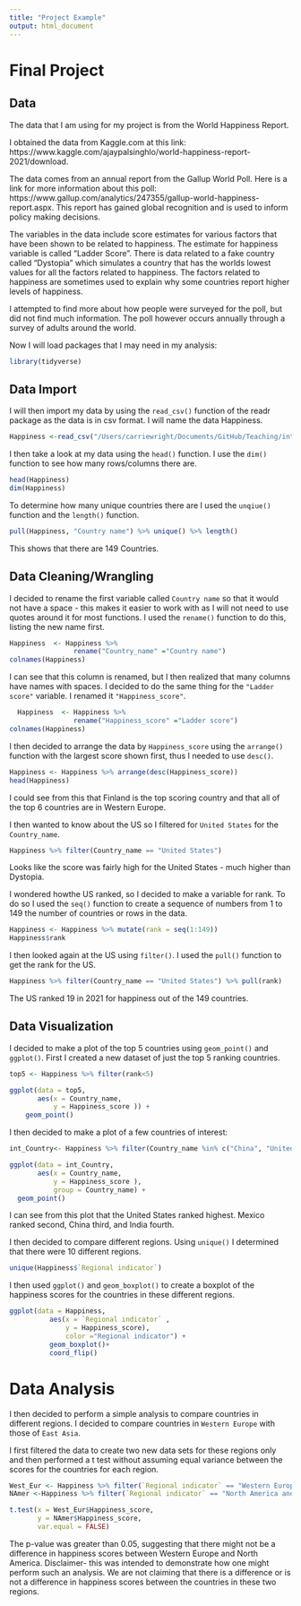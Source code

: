 ```yaml
---
title: "Project Example"
output: html_document
---
```


# Final Project

## Data

The data that I am using for my project is from the World Happiness Report.

I obtained the data from Kaggle.com at this link: https://www.kaggle.com/ajaypalsinghlo/world-happiness-report-2021/download.


The data comes from an annual report from the Gallup World Poll. Here is a link for more information about this poll: https://www.gallup.com/analytics/247355/gallup-world-happiness-report.aspx. This report has gained global recognition and is used to inform policy making decisions. 

The variables in the data include score estimates for various factors that have been shown to be related to happiness. The estimate for happiness variable is called "Ladder Score". There is data related to a fake country called "Dystopia" which simulates a country that has the worlds lowest values for all the factors related to happiness. The factors related to happiness are sometimes used to explain why some countries report higher levels of happiness.

I attempted to find more about how people were surveyed for the poll, but did not find much information. The poll however occurs annually through a survey of adults around the world.


Now I will load packages that I may need in my analysis:
```r
library(tidyverse)
```


## Data Import


I will then import my data by using the `read_csv()` function of the readr package as the data is in csv format. I will name the data Happiness.

```r
Happiness <-read_csv("/Users/carriewright/Documents/GitHub/Teaching/intro_to_r/ProjectExample/world-happiness-report-2021.csv")
```

I then take a look at my data using the `head()` function. I use the `dim()` function to see how many rows/columns there are.

```r
head(Happiness)
dim(Happiness)
```

To determine how many unique countries there are I used the `unqiue()` function and the `length()` function.

```r
pull(Happiness, "Country name") %>% unique() %>% length()
```

This shows that there are 149 Countries.


## Data Cleaning/Wrangling

I decided to rename the first variable called `Country name` so that it would not have a space - this makes it easier to work with as I will not need to use quotes around it for most functions. I used the `rename()` function to do this, listing the new name first.

```r

Happiness  <- Happiness %>% 
                rename("Country_name" ="Country name")
colnames(Happiness)
```

I can see that this column is renamed, but I then realized that many columns have names with spaces. I decided to do the same thing for the `"Ladder score"` variable. I renamed it `"Happiness_score"`.


```r
  Happiness  <- Happiness %>% 
                rename("Happiness_score" ="Ladder score")
colnames(Happiness) 
```

I then decided to arrange the data by `Happiness_score` using the `arrange()` function with the largest score shown first, thus I needed to use `desc()`.

```r
Happiness <- Happiness %>% arrange(desc(Happiness_score))
head(Happiness)
```

I could see from this that Finland is the top scoring country and that all of the top 6 countries are in Western Europe.


I then wanted to know about the US so I filtered for `United States` for the `Country_name`.

```R
Happiness %>% filter(Country_name == "United States")
```

Looks like the score was fairly high for the United States - much higher than Dystopia.

I wondered howthe US ranked, so I decided to make a variable for rank. To do so I used the `seq()` function to create a sequence of numbers from 1 to 149 the number of countries or rows in the data.

```r
Happiness <- Happiness %>% mutate(rank = seq(1:149))
Happiness$rank
```


I then looked again at the US using `filter()`. I used the `pull()` function to get the rank for the US.

```r
Happiness %>% filter(Country_name == "United States") %>% pull(rank)
```

The US ranked 19 in 2021 for happiness out of the 149 countries.

## Data Visualization

I decided to make a plot of the top 5 countries using `geom_point()` and `ggplot()`.
First I created a new dataset of just the top 5 ranking countries.

```r
top5 <- Happiness %>% filter(rank<5)

ggplot(data = top5, 
       aes(x = Country_name, 
           y = Happiness_score )) +
    geom_point()
```

I then decided to make a plot of a few countries of interest:

```r
int_Country<- Happiness %>% filter(Country_name %in% c("China", "United States", "India", "Mexico"))

ggplot(data = int_Country, 
       aes(x = Country_name, 
           y = Happiness_score ), 
           group = Country_name) +
  geom_point()
```

I can see from this plot that the United States ranked highest. Mexico ranked second, China third, and India fourth.


I then decided to compare different regions. Using `unique()` I determined that there were 10 different regions.

```r
unique(Happiness$`Regional indicator`)
```


I then used `ggplot()`  and `geom_boxplot()` to create a boxplot of the happiness scores for the countries in these different regions.

```r

ggplot(data = Happiness, 
          aes(x = `Regional indicator` , 
              y = Happiness_score), 
              color ="Regional indicator") +
          geom_boxplot()+
          coord_flip()

```

# Data Analysis

I then decided to perform a simple analysis to compare countries in different regions. I decided to compare countries in `Western Europe` with those of `East Asia`.

I first filtered the data to create two new data sets for these regions only and then performed a t test without assuming equal variance between the scores for the countries for each region.

```r
West_Eur <- Happiness %>% filter(`Regional indicator` == "Western Europe")
NAmer <-Happiness %>% filter(`Regional indicator` == "North America and ANZ")

t.test(x = West_Eur$Happiness_score,
       y = NAmer$Happiness_score, 
       var.equal = FALSE)
```

The p-value was greater than 0.05, suggesting that there might not be a difference in happiness scores between Western Europe and North America. Disclaimer- this was intended to demonstrate how one might perform such an analysis. We are not claiming that there is a difference or is not a difference in happiness scores between the countries in these two regions. 
